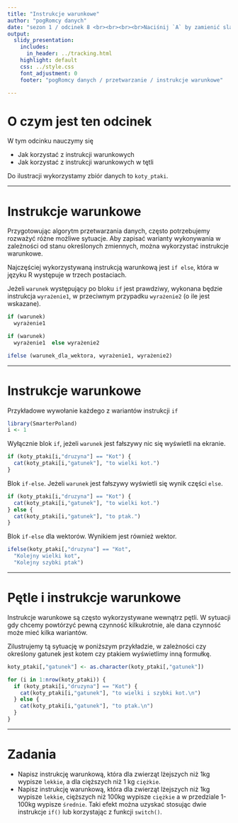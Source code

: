 ```yaml
---
title: "Instrukcje warunkowe"
author: "pogRomcy danych"
date: "sezon 1 / odcinek 8 <br><br><br><br>Naciśnij `A` by zamienić slajdy na ciągły tekst. <br> Naciśnij `T` by wyświetlić spis treści."
output:
  slidy_presentation:
    includes:
      in_header: ../tracking.html
    highlight: default
    css: ../style.css
    font_adjustment: 0
    footer: "pogRomcy danych / przetwarzanie / instrukcje warunkowe"

---
```


# O czym jest ten odcinek

W tym odcinku nauczymy się

- Jak korzystać z instrukcji warunkowych
- Jak korzystać z instrukcji warunkowych w tętli

Do ilustracji wykorzystamy zbiór danych to `koty_ptaki`.

---

# Instrukcje warunkowe

Przygotowując algorytm przetwarzania danych, często potrzebujemy rozważyć różne możliwe sytuacje.
Aby zapisać warianty wykonywania w zależności od stanu określonych zmiennych, można wykorzystać instrukcje warunkowe.

Najczęściej wykorzystywaną instrukcją warunkową jest `if else`, która w języku R występuje w trzech postaciach.

Jeżeli `warunek` występujący po bloku `if` jest prawdziwy, wykonana będzie instrukcja `wyrażenie1`, w przeciwnym przypadku `wyrażenie2` (o ile jest wskazane).

```r
if (warunek) 
  wyrażenie1

if (warunek) 
  wyrażenie1  else wyrażenie2

ifelse (warunek_dla_wektora, wyrażenie1, wyrażenie2) 
```

---

# Instrukcje warunkowe

Przykładowe wywołanie każdego z wariantów instrukcji `if`

```r
library(SmarterPoland)
i <- 1
```

Wyłącznie blok `if`, jeżeli `warunek` jest fałszywy nic się wyświetli na ekranie.

```r
if (koty_ptaki[i,"druzyna"] == "Kot") {
  cat(koty_ptaki[i,"gatunek"], "to wielki kot.")
}
```

Blok `if-else`. Jeżeli `warunek` jest fałszywy wyświetli się wynik części `else`.

```r
if (koty_ptaki[i,"druzyna"] == "Kot") {
  cat(koty_ptaki[i,"gatunek"], "to wielki kot.")
} else {
  cat(koty_ptaki[i,"gatunek"], "to ptak.")
}
```

Blok `if-else` dla wektorów. Wynikiem jest również wektor.

```r
ifelse(koty_ptaki[,"druzyna"] == "Kot",
  "Kolejny wielki kot",
  "Kolejny szybki ptak")
```

---

# Pętle i instrukcje warunkowe

Instrukcje warunkowe są często wykorzystywane wewnątrz pętli. W sytuacji gdy chcemy powtórzyć pewną czynność kilkukrotnie, ale dana czynność może mieć kilka wariantów.

Zilustrujemy tą sytuację w poniższym przykładzie,
w zależności czy określony gatunek jest kotem czy ptakiem wyświetlimy inną formułkę.


```r
koty_ptaki[,"gatunek"] <- as.character(koty_ptaki[,"gatunek"])

for (i in 1:nrow(koty_ptaki)) {
  if (koty_ptaki[i,"druzyna"] == "Kot") {
    cat(koty_ptaki[i,"gatunek"], "to wielki i szybki kot.\n")
  } else {
    cat(koty_ptaki[i,"gatunek"], "to ptak.\n")
  }
}
```

---

# Zadania

* Napisz instrukcję warunkową, która dla zwierząt lżejszych niż 1kg wypisze `lekkie`, a dla cięższych niż 1 kg `ciężkie`.
* Napisz instrukcję warunkową, która dla zwierząt lżejszych niż 1kg wypisze `lekkie`, cięższych niż 100kg wypisze `ciężkie` a w przedziale 1-100kg wypisze `średnie`. Taki efekt można uzyskać stosując dwie instrukcje `if()` lub korzystając z funkcji `switch()`.


